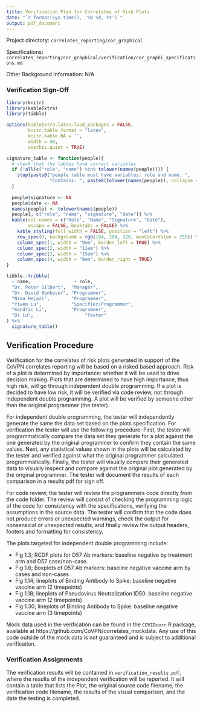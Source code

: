 ```yaml
---
title: Verification Plan for Correlates of Risk Plots
date: "`r format(Sys.time(), '%B %d, %Y')`"
output: pdf_document
---
```


Project directory: `correlates_reporting/cor_graphical`

Specifications: `correlates_reporting/cor_graphical/verification/cor_graphi_specifications.md`

Other Background Information: N/A 

### Verification  Sign-Off

```r
library(knitr)
library(kableExtra)
library(tibble)

options(kableExtra.latex.load_packages = FALSE, 
        knitr.table.format = "latex",
        knitr.kable.NA = '',
        width = 40,
        usethis.quiet = TRUE)

signature_table <- function(people){
  # check that the tables have correct variables
  if (!all(c("role", "name") %in% tolower(names(people)))) {
    stop(paste0("people table must have variables: role and name. ",
                "Contains: ", paste0(tolower(names(people)), collapse = ", ")))
  }
  
  people$signature <- NA
  people$date <- NA
  names(people) <- tolower(names(people))
  people[, c("role", "name", "signature", "date")] %>% 
  kable(col.names = c("Role", "Name", "Signature", "Date"),
        escape = FALSE, booktabs = FALSE) %>% 
    kable_styling(full_width = FALSE, position = "left") %>% 
    row_spec(0, background = rgb(184, 204, 228, maxColorValue = 255)) %>% 
    column_spec(1, width = "9em", border_left = TRUE) %>% 
    column_spec(2, width = "11em") %>% 
    column_spec(3, width = "15em") %>% 
    column_spec(4, width = "8em", border_right = TRUE)
}

tibble::tribble(
  ~ name,                ~ role,
  "Dr. Peter Gilbert",  "Manager",
  "Dr. David Benkeser", "Programmer",
  "Nima Hejazi",        "Programmer",
  "Yiwen Lu",           "Specifier/Programmer",
  "Kendric Li",         "Programmer",
  "Di Lu",                   "Tester" 
) %>% 
  signature_table()

```

## Verification Procedure

Verification for the correlates of risk plots generated in support of the CoVPN correlates reporting will be based on a risked based approach. Risk of a plot is determined by importance: whether it will be used to drive decision making. Plots that are determined to have high importance, thus high risk, will go through independent double programming. If a plot is decided to have low risk, it will be verified via code review, not through independent double programming. A plot will be verified by someone other than the original programmer (the tester). 

For independent double programming, the tester will independently generate the same the data set based on the plots specification. For verification the tester will use the following procedure: First, the tester will programmatically compare the data set they generate for a plot against the one generated by the original programmer to confirm they contain the same values. Next, any statistical values shown in the plots will be calculated by the tester and verified against what the original programmer calculated programmatically. Finally, the tester will visually compare their generated data to visually inspect and compare against the original plot generated by the original programmer. The tester will document the results of each comparison in a results pdf for sign off.

For code review, the tester will review the programmers code directly from the code folder. The review will consist of checking the programming logic of the code for consistency with the specifications, verifying the assumptions in the source data. The tester will confirm that the code does not produce errors or unexpected warnings, check the output for nonsensical or unexpected results, and finally review the output headers, footers and formatting for consistency.

The plots targeted for independent double programming include:

  - Fig 1.3; RCDF plots for D57 Ab markers: baseline negative by treatment arm and D57 case/non-case.
  - Fig 1.6; Boxplots of D57 Ab markers: baseline negative vaccine arm by cases and non-cases
  - Fig 1.14; lineplots of Binding Antibody to Spike: baseline negative vaccine arm (2 timepoints)
  - Fig 1.18; lineplots of Pseudovirus Neutralization ID50: baseline negative vaccine arm (2 timepoints)
  - Fig 1.30; lineplots of Binding Antibody to Spike: baseline negative vaccine arm (3 timepoints)

Mock data used in the verification can be found in the `COVIDcorr` R package, available at https://github.com/CoVPN/correlates_mockdata. Any use of this code outside of the mock data is not guaranteed and is subject to additional verification.

### Verification Assignments

The verification results will be contained in `verification_results.pdf`, where the results of the independent verification will be reported. It will contain a table that lists the Plot, the original source code filename, the verification code filename, the results of the visual comparison, and the date the testing is completed.


